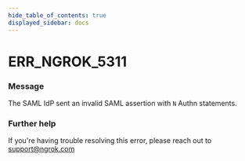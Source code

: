 ```yaml
---
hide_table_of_contents: true
displayed_sidebar: docs
---
```



# ERR_NGROK_5311

### Message

The SAML IdP sent an invalid SAML assertion with `N` Authn statements.

<ErrorDetails error="err_ngrok_5311" />

### Further help

If you're having trouble resolving this error, please reach out to [support@ngrok.com](mailto:support@ngrok.com?subject=Help%20with%20ERR_NGROK_5311)

